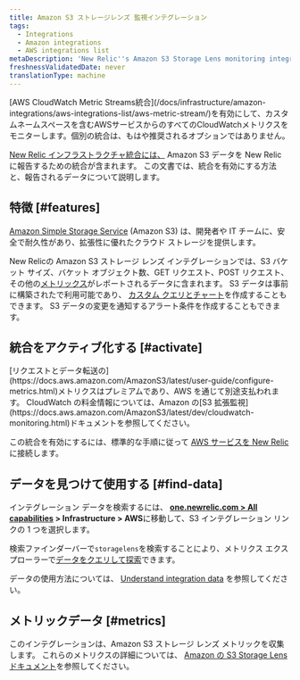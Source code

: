 ```yaml
---
title: Amazon S3 ストレージレンズ 監視インテグレーション
tags:
  - Integrations
  - Amazon integrations
  - AWS integrations list
metaDescription: 'New Relic''s Amazon S3 Storage Lens monitoring integration: what data it reports, and how to enable it.'
freshnessValidatedDate: never
translationType: machine
---
```


<Callout variant="important">
  [AWS CloudWatch Metric Streams統合](/docs/infrastructure/amazon-integrations/aws-integrations-list/aws-metric-stream/)を有効にして、カスタムネームスペースを含むAWSサービスからのすべてのCloudWatchメトリクスをモニターします。個別の統合は、もはや推奨されるオプションではありません。
</Callout>

[New Relic インフラストラクチャ統合には、](/docs/infrastructure/introduction-infra-monitoring) Amazon S3 データを New Relic に報告するための統合が含まれます。 この文書では、統合を有効にする方法と、報告されるデータについて説明します。

## 特徴 [#features]

[Amazon Simple Storage Service](https://aws.amazon.com/s3) (Amazon S3) は、開発者や IT チームに、安全で耐久性があり、拡張性に優れたクラウド ストレージを提供します。

New Relicの Amazon S3 ストレージ レンズ インテグレーションでは、S3 バケット サイズ、バケット オブジェクト数、GET リクエスト、POST リクエスト、その他の[メトリックス](#metrics)がレポートされるデータに含まれます。 S3 データは事前に構築された<InlinePopover type="dashboards" />で利用可能であり、 [カスタム クエリとチャート](/docs/infrastructure/integrations-getting-started/getting-started/use-integration-data-new-relic-insights)を作成することもできます。 S3 データの変更を通知するアラート条件を作成することもできます。

## 統合をアクティブ化する [#activate]

<Callout variant="important">
  [リクエストとデータ転送の](https://docs.aws.amazon.com/AmazonS3/latest/user-guide/configure-metrics.html)メトリクスはプレミアムであり、AWS を通じて別途支払われます。 CloudWatch の料金情報については、Amazon の[S3 拡張監視](https://docs.aws.amazon.com/AmazonS3/latest/dev/cloudwatch-monitoring.html)ドキュメントを参照してください。
</Callout>

この統合を有効にするには、標準的な手順に従って [AWS サービスを New Relic](/docs/infrastructure/infrastructure-integrations/getting-started/connect-aws-integrations-infrastructure) に接続します。

## データを見つけて使用する [#find-data]

インテグレーション データを検索するには、 <DNT>**[one.newrelic.com &gt; All capabilities](https://one.newrelic.com/all-capabilities) &gt; Infrastructure &gt; AWS**</DNT>に移動して、S3 インテグレーション リンクの 1 つを選択します。

検索ファインダーバーで`storagelens`を検索することにより、メトリクス エクスプローラーで[データをクエリして探索](/docs/using-new-relic/data/understand-data/query-new-relic-data)できます。

データの使用方法については、 [Understand integration data](/docs/infrastructure/integrations/find-use-infrastructure-integration-data) を参照してください。

## メトリックデータ [#metrics]

このインテグレーションは、Amazon S3 ストレージ レンズ メトリックを収集します。 これらのメトリクスの詳細については、 [Amazon の S3 Storage Lens ドキュメント](https://docs.aws.amazon.com/AmazonS3/latest/userguide/storage_lens_basics_metrics_recommendations.html)を参照してください。